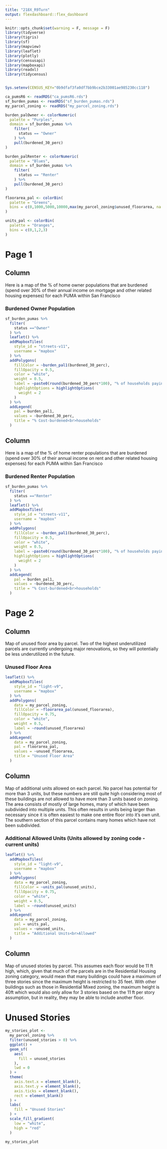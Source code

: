 ```yaml
---
title: "218X_R9Turn"
output: flexdashboard::flex_dashboard 
---
```



```r
knitr::opts_chunk$set(warning = F, message = F)
library(tidyverse)
library(tigris)
library(sf)
library(mapview)
library(leaflet)
library(plotly)
library(censusapi)
library(mapboxapi)
library(readxl)
library(tidycensus)


Sys.setenv(CENSUS_KEY="0b9dfaf3fa0df7bb9bce2b33001ae985230cc118")

ca_pumsR6 <- readRDS("ca_pumsR6.rds")
sf_burden_pumas <- readRDS("sf_burden_pumas.rds")
my_parcel_zoning <- readRDS("my_parcel_zoning.rds")

burden_palOwner <- colorNumeric(
  palette = "Purples",
  domain = sf_burden_pumas %>% 
    filter(
      status == "Owner"
    ) %>% 
    pull(burdened_30_perc)
)

burden_palRenter <- colorNumeric(
  palette = "Blues",
  domain = sf_burden_pumas %>% 
    filter(
      status == "Renter"
    ) %>% 
    pull(burdened_30_perc)
)

floorarea_pal <- colorBin(
  palette = "Greens",
  bins = c(0,1000,5000,10000,max(my_parcel_zoning$unused_floorarea, na.rm = T))
)

units_pal <- colorBin(
  palette = "Oranges",
  bins = c(0,1,2,3) 
)
```

Page 1
===================================== 

Column
-------------------------------------

Here is a map of the % of home owner populations that are burdened (spend over 30% of their annual income on mortgage and other related housing expenses) for each PUMA within San Francisco

### Burdened Owner Population

```r
sf_burden_pumas %>% 
  filter(
    status =="Owner"
  ) %>% 
  leaflet() %>% 
  addMapboxTiles(
    style_id = "streets-v11",
    username = "mapbox"
  ) %>% 
  addPolygons(
    fillColor = ~burden_pal1(burdened_30_perc),
    fillOpacity = 0.5,
    color = "white",
    weight = 0.5,
    label = ~paste0(round(burdened_30_perc*100), "% of households paying 30%+ of income on housing"),
    highlightOptions = highlightOptions(
      weight = 2
    )
  ) %>% 
  addLegend(
    pal = burden_pal1,
    values = ~burdened_30_perc,
    title = "% Cost-burdened<br>households"
  )
```

Column
-------------------------------------

Here is a map of the % of home renter populations that are burdened (spend over 30% of their annual income on rent and other related housing expenses) for each PUMA within San Francisco

### Burdened Renter Population

```r
sf_burden_pumas %>% 
  filter(
    status =="Renter"
  ) %>% 
  leaflet() %>% 
  addMapboxTiles(
    style_id = "streets-v11",
    username = "mapbox"
  ) %>% 
  addPolygons(
    fillColor = ~burden_pal1(burdened_30_perc),
    fillOpacity = 0.5,
    color = "white",
    weight = 0.5,
    label = ~paste0(round(burdened_30_perc*100), "% of households paying 30%+ of income on housing"),
    highlightOptions = highlightOptions(
      weight = 2
    )
  ) %>% 
  addLegend(
    pal = burden_pal1,
    values = ~burdened_30_perc,
    title = "% Cost-burdened<br>households"
  )
```

Page 2
===================================== 

Column
-------------------------------------

Map of unused floor area by parcel. Two of the highest underutilized parcels are currently undergoing major renovations, so they will potentially be less underutilized in the future. 

### Unused Floor Area

```r
leaflet() %>% 
  addMapboxTiles(
    style_id = "light-v9",
    username = "mapbox"
  ) %>% 
  addPolygons(
    data = my_parcel_zoning,
    fillColor = ~floorarea_pal(unused_floorarea),
    fillOpacity = 0.75,
    color = "white",
    weight = 0.5,
    label = ~round(unused_floorarea)
  ) %>% 
  addLegend(
    data = my_parcel_zoning,
    pal = floorarea_pal,
    values = ~unused_floorarea,
    title = "Unused Floor Area"
  )
```

Column
-------------------------------------
Map of additional units allowed on each parcel. No parcel has potential for more than 3 units, but these numbers are still quite high considering most of these buildings are not allowed to have more than 3 units based on zoning. The area consists of mostly of large homes, many of which have been subdivided into multiple units. This often results in units being larger than necessary since it is often easiest to make one entire floor into it's own unit. The southern section of this parcel contains many homes which have not been subdivided.

### Additional Allowed Units (Units allowed by zoning code - current units)

```r
leaflet() %>% 
  addMapboxTiles(
    style_id = "light-v9",
    username = "mapbox"
  ) %>% 
  addPolygons(
    data = my_parcel_zoning,
    fillColor = ~units_pal(unused_units),
    fillOpacity = 0.75,
    color = "white",
    weight = 0.5,
    label = ~round(unused_units)
  ) %>% 
  addLegend(
    data = my_parcel_zoning,
    pal = units_pal,
    values = ~unused_units,
    title = "Additional Units<br>Allowed"
  )
```

Column
-------------------------------------

Map of unused stories by parcel. This assumes each floor would be 11 ft high, which, given that much of the parcels are in the Residential Housing zoning category, would mean that many buildings could have a maximum of three stories since the maximum height is restricted to 35 feet. With other buildings such as those in Residential Mixed zoning, the maximum height is 40ft which would also only allow for 3 stories based on the 11 ft per story assumption, but in reality, they may be able to include another floor. 

# Unused Stories 

```r
my_stories_plot <- 
  my_parcel_zoning %>% 
  filter(unused_stories > 0) %>% 
  ggplot() + 
  geom_sf(
    aes(
      fill = unused_stories
    ),
    lwd = 0
  ) + 
  theme(
    axis.text.x = element_blank(), 
    axis.text.y = element_blank(),
    axis.ticks = element_blank(),
    rect = element_blank()
  ) +
  labs(
    fill = "Unused Stories"
  ) +
  scale_fill_gradient(
    low = "white",
    high = "red"
  )

my_stories_plot
```


